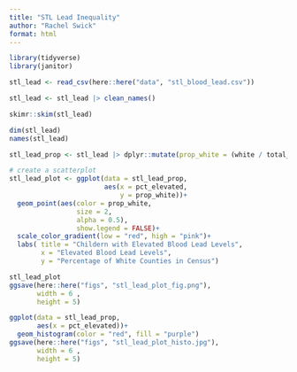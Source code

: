 ```yaml
---
title: "STL Lead Inequality"
author: "Rachel Swick"
format: html
---
```


```r
library(tidyverse)
library(janitor)
```

```r
stl_lead <- read_csv(here::here("data", "stl_blood_lead.csv"))

stl_lead <- stl_lead |> clean_names()
```

```r
skimr::skim(stl_lead)

dim(stl_lead)
names(stl_lead)
```

```r
stl_lead_prop <- stl_lead |> dplyr::mutate(prop_white = (white / total_pop)* 100)
```

```r
# create a scatterplot
stl_lead_plot <- ggplot(data = stl_lead_prop, 
                        aes(x = pct_elevated,
                            y = prop_white))+
  geom_point(aes(color = prop_white,
                 size = 2,
                 alpha = 0.5),
                 show.legend = FALSE)+
  scale_color_gradient(low = "red", high = "pink")+
  labs( title = "Childern with Elevated Blood Lead Levels",
        x = "Elevated Blood Lead Levels",
        y = "Percentage of White Counties in Census")

stl_lead_plot
ggsave(here::here("figs", "stl_lead_plot_fig.png"),
       width = 6 ,
       height = 5)
```


```r
ggplot(data = stl_lead_prop,
       aes(x = pct_elevated))+
  geom_histogram(color = "red", fill = "purple")
ggsave(here::here("figs", "stl_lead_plot_histo.jpg"),
       width = 6 ,
       height = 5)
  
```













